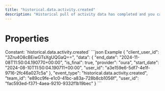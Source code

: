```yaml
---
title: "historical.data.activity.created"
description: "Historical pull of activity data has completed and you can now pull data for this resource."
---
```

# Properties
<ResponseField name="event_type" type="const string" required="true">
Constant: `historical.data.activity.created`
</ResponseField>
<ResponseField name="team_id" type="string" required="true">
</ResponseField>
<ResponseField name="user_id" type="string" required="true">
</ResponseField>
<ResponseField name="client_user_id" type="string" required="true">
</ResponseField>
<ResponseField name="data" type="HistoricalDataCreated" required="true">
<Expandable title="HistoricalDataCreated" defaultOpen="true">
<ResponseField name="user_id" type="string" required="true">
</ResponseField>
<ResponseField name="start_date" type="string" required="true">
</ResponseField>
<ResponseField name="end_date" type="string" required="true">
</ResponseField>
<ResponseField name="is_final" type="boolean" required="true">
</ResponseField>
<ResponseField name="provider" type="string" required="true">
</ResponseField>
</Expandable>
</ResponseField>
<ResponseExample>
```json Example
{
  "client_user_id": "3Zru4O8cBEiwGTsXgUQGaQ==",
  "data": {
    "end_date": "2024-11-08T11:50:04.190770+00:00",
    "is_final": true,
    "provider": "oura",
    "start_date": "2024-08-10T11:50:04.190711+00:00",
    "user_id": "a3e159e6-5df7-4e1f-9716-2fc46a027c5a"
  },
  "event_type": "historical.data.activity.created",
  "team_id": "e89cc9fe-e1c0-41bc-a83a-728b8cb1056f",
  "user_id": "fac593ed-f371-4aea-9210-9332f1b19bec"
}
```
</ResponseExample>

